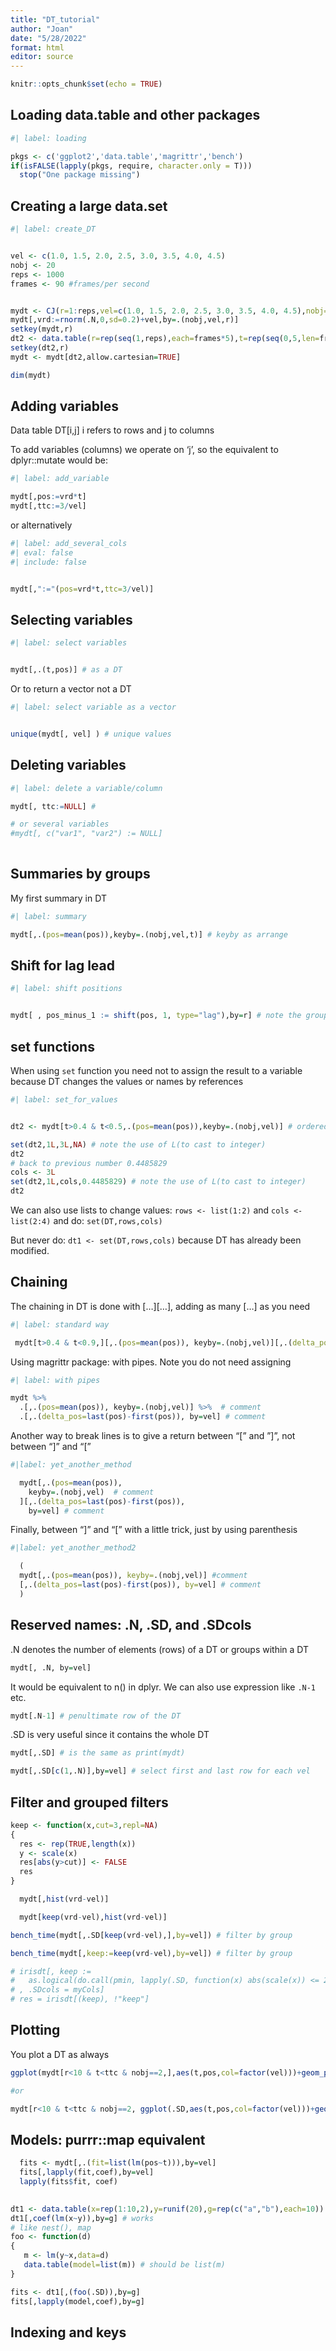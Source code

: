 ```yaml
---
title: "DT_tutorial"
author: "Joan"
date: "5/28/2022"
format: html
editor: source
---
```


```r
knitr::opts_chunk$set(echo = TRUE)
```

## Loading data.table and other packages

```r
#| label: loading

pkgs <- c('ggplot2','data.table','magrittr','bench')
if(isFALSE(lapply(pkgs, require, character.only = T))) 
  stop("One package missing")


```

## Creating a large data.set


```r
#| label: create_DT


vel <- c(1.0, 1.5, 2.0, 2.5, 3.0, 3.5, 4.0, 4.5)
nobj <- 20 
reps <- 1000
frames <- 90 #frames/per second


mydt <- CJ(r=1:reps,vel=c(1.0, 1.5, 2.0, 2.5, 3.0, 3.5, 4.0, 4.5),nobj=1:nobj) 
mydt[,vrd:=rnorm(.N,0,sd=0.2)+vel,by=.(nobj,vel,r)]
setkey(mydt,r)
dt2 <- data.table(r=rep(seq(1,reps),each=frames*5),t=rep(seq(0,5,len=frames*5),reps))
setkey(dt2,r)
mydt <- mydt[dt2,allow.cartesian=TRUE]

dim(mydt)

```

## Adding variables

Data table DT[i,j] i refers to rows and j to columns

To add variables (columns) we operate on 'j', so the equivalent to dplyr::mutate 
would be:

```r
#| label: add_variable

mydt[,pos:=vrd*t]
mydt[,ttc:=3/vel]

```

or alternatively 

```r
#| label: add_several_cols 
#| eval: false
#| include: false


mydt[,":="(pos=vrd*t,ttc=3/vel)]

```

## Selecting variables

```r
#| label: select variables


mydt[,.(t,pos)] # as a DT


```

Or to return a vector not a DT

```r
#| label: select variable as a vector


unique(mydt[, vel] ) # unique values

```

## Deleting variables

```r
#| label: delete a variable/column

mydt[, ttc:=NULL] #  

# or several variables
#mydt[, c("var1", "var2") := NULL] 
 
```


## Summaries by groups

My first summary in DT

```r
#| label: summary

mydt[,.(pos=mean(pos)),keyby=.(nobj,vel,t)] # keyby as arrange

```

## Shift for lag lead

```r
#| label: shift positions


mydt[ , pos_minus_1 := shift(pos, 1, type="lag"),by=r] # note the grouping by r

```

## set functions

When using `set` function you need not to assign the result to a variable because DT changes the values or names by references


```r
#| label: set_for_values


dt2 <- mydt[t>0.4 & t<0.5,.(pos=mean(pos)),keyby=.(nobj,vel)] # ordered keyby

set(dt2,1L,3L,NA) # note the use of L(to cast to integer)
dt2
# back to previous number 0.4485829
cols <- 3L
set(dt2,1L,cols,0.4485829) # note the use of L(to cast to integer)
dt2

```

We can also use lists to change values:
`rows <- list(1:2) ` and `cols <- list(2:4)` and do: `set(DT,rows,cols)`

But never do: `dt1 <- set(DT,rows,cols)` because DT has already been modified.


## Chaining

The chaining in DT is done with [...][...], adding as many [...] as you need

```r
#| label: standard way

 mydt[t>0.4 & t<0.9,][,.(pos=mean(pos)), keyby=.(nobj,vel)][,.(delta_pos=last(pos)-first(pos)), by=vel]

```

Using magrittr package: with pipes. Note you do not need assigning

```r
#| label: with pipes

mydt %>% 
  .[,.(pos=mean(pos)), keyby=.(nobj,vel)] %>%  # comment
  .[,.(delta_pos=last(pos)-first(pos)), by=vel] # comment

```

Another way to break lines is to give a return between "[" and "]", not between "]" and "["

```r
#|label: yet_another_method

  mydt[,.(pos=mean(pos)), 
    keyby=.(nobj,vel)  # comment
  ][,.(delta_pos=last(pos)-first(pos)), 
    by=vel] # comment


```

Finally, between "]" and "[" with a little trick, just by using parenthesis

```r
#|label: yet_another_method2

  (
  mydt[,.(pos=mean(pos)), keyby=.(nobj,vel)] #comment
  [,.(delta_pos=last(pos)-first(pos)), by=vel] # comment
  )

```


## Reserved names: .N, .SD, and .SDcols

.N denotes the number of elements (rows) of a DT or groups within a DT

```r

mydt[, .N, by=vel]

```

It would be equivalent to n() in dplyr. We can also use expression like `.N-1` etc.



```r

mydt[.N-1] # penultimate row of the DT

```


.SD is very useful since it contains the whole DT

```r

mydt[,.SD] # is the same as print(mydt)

```


```r

mydt[,.SD[c(1,.N)],by=vel] # select first and last row for each vel

```


## Filter and grouped filters

```r
keep <- function(x,cut=3,repl=NA)
{
  res <- rep(TRUE,length(x))
  y <- scale(x) 
  res[abs(y>cut)] <- FALSE
  res
}
```

```r
  mydt[,hist(vrd-vel)]

  mydt[keep(vrd-vel),hist(vrd-vel)]
```
```r


bench_time(mydt[,.SD[keep(vrd-vel),],by=vel]) # filter by group

bench_time(mydt[,keep:=keep(vrd-vel),by=vel]) # filter by group

# irisdt[, keep := 
#   as.logical(do.call(pmin, lapply(.SD, function(x) abs(scale(x)) <= 2)))
# , .SDcols = myCols]
# res = irisdt[(keep), !"keep"]


```


## Plotting 

You plot a DT as always

```r

ggplot(mydt[r<10 & t<ttc & nobj==2,],aes(t,pos,col=factor(vel)))+geom_point()

#or

mydt[r<10 & t<ttc & nobj==2, ggplot(.SD,aes(t,pos,col=factor(vel)))+geom_point()]

```

## Models: purrr::map equivalent

```r
  
  fits <- mydt[,.(fit=list(lm(pos~t))),by=vel]
  fits[,lapply(fit,coef),by=vel]
  lapply(fits$fit, coef)
  
```

```r

dt1 <- data.table(x=rep(1:10,2),y=runif(20),g=rep(c("a","b"),each=10))
dt1[,coef(lm(x~y)),by=g] # works
# like nest(), map
foo <- function(d)
{
   m <- lm(y~x,data=d) 
   data.table(model=list(m)) # should be list(m)
}

fits <- dt1[,(foo(.SD)),by=g]
fits[,lapply(model,coef),by=g]

```


## Indexing and keys

```r

```

